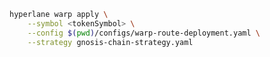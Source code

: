 ```bash
hyperlane warp apply \
    --symbol <tokenSymbol> \
    --config $(pwd)/configs/warp-route-deployment.yaml \
    --strategy gnosis-chain-strategy.yaml
```